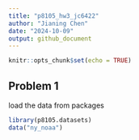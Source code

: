 ```yaml
---
title: "p8105_hw3_jc6422"
author: "Jianing Chen"
date: "2024-10-09"
output: github_document
---
```


```r
knitr::opts_chunk$set(echo = TRUE)
```

## Problem 1

load the data from packages

```r
library(p8105.datasets)
data("ny_noaa")
```

